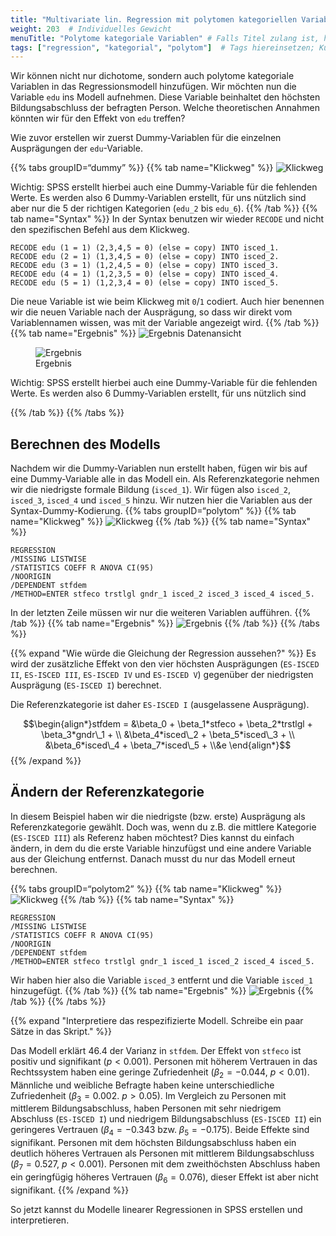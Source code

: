 ```yaml
---
title: "Multivariate lin. Regression mit polytomen kategoriellen Variablen"  # Titel der Seite
weight: 203  # Individuelles Gewicht 
menuTitle: "Polytome kategoriale Variablen" # Falls Titel zulang ist, hier Kurztitel
tags: ["regression", "kategorial", "polytom"]  # Tags hiereinsetzen; Kurzwort, was auf der Seite passsiert
---
```


Wir können nicht nur dichotome, sondern auch polytome kategoriale Variablen in das Regressionsmodell hinzufügen. Wir möchten nun die Variable `edu` ins Modell aufnehmen. Diese Variable beinhaltet den höchsten Bildungsabschluss der befragten Person. Welche theoretischen Annahmen könnten wir für den Effekt von `edu` treffen?

Wie zuvor erstellen wir zuerst Dummy-Variablen für die einzelnen Ausprägungen der `edu`-Variable.

{{% tabs groupID="dummy" %}}
{{% tab name=\"Klickweg\" %}}
![Klickweg](../gif/dummy.gif)

Wichtig: SPSS erstellt hierbei auch eine Dummy-Variable für die fehlenden Werte. Es werden also $6$ Dummy-Variablen erstellt, für uns nützlich sind aber nur die $5$ der richtigen Kategorien (`edu_2` bis `edu_6`).
{{% /tab %}}
{{% tab name=\"Syntax\" %}}
In der Syntax benutzen wir wieder `RECODE` und nicht den spezifischen Befehl aus dem Klickweg.
```spss
RECODE edu (1 = 1) (2,3,4,5 = 0) (else = copy) INTO isced_1.
RECODE edu (2 = 1) (1,3,4,5 = 0) (else = copy) INTO isced_2.
RECODE edu (3 = 1) (1,2,4,5 = 0) (else = copy) INTO isced_3.
RECODE edu (4 = 1) (1,2,3,5 = 0) (else = copy) INTO isced_4.
RECODE edu (5 = 1) (1,2,3,4 = 0) (else = copy) INTO isced_5.
```

Die neue Variable ist wie beim Klickweg mit `0`/`1` codiert. Auch hier benennen wir die neuen Variable nach der Ausprägung, so dass wir direkt vom Variablennamen wissen, was mit der Variable angezeigt wird. 
{{% /tab %}}
{{% tab name=\"Ergebnis\" %}}
![Ergebnis Datenansicht](../img/dummy-edu2.png)

![Ergebnis](../img/dummy-edu.png)

Wichtig: SPSS erstellt hierbei auch eine Dummy-Variable für die fehlenden Werte. Es werden also $6$ Dummy-Variablen erstellt, für uns nützlich sind

{{% /tab %}}
{{% /tabs %}}

## Berechnen des Modells
Nachdem wir die Dummy-Variablen nun erstellt haben, fügen wir bis auf eine Dummy-Variable alle in das Modell ein. Als Referenzkategorie nehmen wir die niedrigste formale Bildung (`isced_1`). Wir fügen also `isced_2`, `isced_3`, `isced_4` und `isced_5` hinzu. Wir nutzen hier die Variablen aus der Syntax-Dummy-Kodierung. 
{{% tabs groupID="polytom" %}}
{{% tab name=\"Klickweg\" %}}
![Klickweg](../gif/polytom.gif)
{{% /tab %}}
{{% tab name=\"Syntax\" %}}
```spss
REGRESSION
/MISSING LISTWISE 
/STATISTICS COEFF R ANOVA CI(95)
/NOORIGIN
/DEPENDENT stfdem
/METHOD=ENTER stfeco trstlgl gndr_1 isced_2 isced_3 isced_4 isced_5.
```

In der letzten Zeile müssen wir nur die weiteren Variablen aufführen. 
{{% /tab %}}
{{% tab name=\"Ergebnis\" %}}
![Ergebnis](../img/results4.png)
{{% /tab %}}
{{% /tabs %}}

{{% expand \"Wie würde die Gleichung der Regression aussehen?\" %}}
Es wird der zusätzliche Effekt von den vier höchsten Ausprägungen (`ES-ISCED II`, `ES-ISCED III`, `ES-ISCED IV` und `ES-ISCED V`) gegenüber der niedrigsten Ausprägung (`ES-ISCED I`) berechnet. 

Die Referenzkategorie ist daher `ES-ISCED I` (ausgelassene Ausprägung).

$$\begin{align*}stfdem = &\beta_0 + \beta_1*stfeco + \beta_2*trstlgl + \beta_3*gndr\_1 + \\ &\beta_4*isced\_2 + \beta_5*isced\_3 + \\ &\beta_6*isced\_4 + \beta_7*isced\_5 + \\&e \end{align*}$$
{{% /expand %}}

## Ändern der Referenzkategorie
In diesem Beispiel haben wir die niedrigste (bzw. erste) Ausprägung als Referenzkategorie gewählt. Doch was, wenn du z.B. die mittlere Kategorie (`ES-ISCED III`) als Referenz haben möchtest? Dies kannst du einfach ändern, in dem du die erste Variable hinzufügst und eine andere Variable aus der Gleichung entfernst. Danach musst du nur das Modell erneut berechnen.

{{% tabs groupID="polytom2" %}}
{{% tab name=\"Klickweg\" %}}
![Klickweg](../gif/polytom2.gif)
{{% /tab %}}
{{% tab name=\"Syntax\" %}}
```spss
REGRESSION
/MISSING LISTWISE 
/STATISTICS COEFF R ANOVA CI(95)
/NOORIGIN
/DEPENDENT stfdem
/METHOD=ENTER stfeco trstlgl gndr_1 isced_1 isced_2 isced_4 isced_5.
```

Wir haben hier also die Variable `isced_3` entfernt und die Variable `isced_1` hinzugefügt. 
{{% /tab %}}
{{% tab name=\"Ergebnis\" %}}
![Ergebnis](../img/polytom2.png)
{{% /tab %}}
{{% /tabs %}}

{{% expand \"Interpretiere das respezifizierte Modell. Schreibe ein paar Sätze in das Skript.\" %}}

Das Modell erklärt $46.4 %$ der Varianz in `stfdem`. Der Effekt von `stfeco` ist positiv und signifikant ($p<0.001$). Personen mit höherem Vertrauen in das Rechtssystem haben eine geringe Zufriedenheit ($\beta_2 = -0.044$, $p<0.01$). Männliche und weibliche Befragte haben keine unterschiedliche Zufriedenheit ($\beta_3 = 0.002$. $p>0.05$). Im Vergleich zu Personen mit mittlerem Bildungsabschluss, haben Personen mit sehr niedrigem Abschluss (`ES-ISCED I`) und niedrigem Bildungsabschluss (`ES-ISCED II`) ein geringeres Vertrauen ($\beta_4 = -0.343$ bzw. $\beta_5 = -0.175$). Beide Effekte sind signifikant. Personen mit dem höchsten Bildungsabschluss haben ein deutlich höheres Vertrauen als Personen mit mittlerem Bildungsabschluss ($\beta_7 = 0.527$, $p<0.001$). Personen mit dem zweithöchsten Abschluss haben ein geringfügig höheres Vertrauen ($\beta_6 = 0.076$), dieser Effekt ist aber nicht signifikant. 
{{% /expand %}}

So jetzt kannst du Modelle linearer Regressionen in SPSS erstellen und interpretieren.